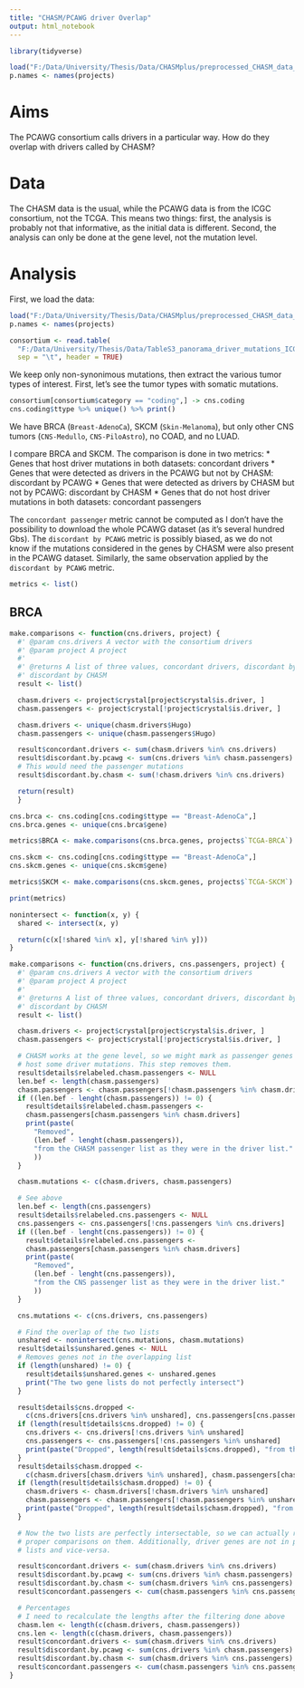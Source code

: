 ---
title: "CHASM/PCAWG driver Overlap"
output: html_notebook
---

```{r, include=FALSE}
library(tidyverse)
```

```{r}
load("F:/Data/University/Thesis/Data/CHASMplus/preprocessed_CHASM_data_2.Rdata")
p.names <- names(projects)
```

# Aims

The PCAWG consortium calls drivers in a particular way. How do they overlap with drivers called by CHASM?

# Data

The CHASM data is the usual, while the PCAWG data is from the ICGC consortium, not the TCGA. This means two things: first, the analysis is probably not that informative, as the initial data is different. Second, the analysis can only be done at the gene level, not the mutation level.

# Analysis

First, we load the data:

```{r}
load("F:/Data/University/Thesis/Data/CHASMplus/preprocessed_CHASM_data_2.Rdata")
p.names <- names(projects)

consortium <- read.table(
  "F:/Data/University/Thesis/Data/TableS3_panorama_driver_mutations_ICGC_samples.controlled.tsv",
  sep = "\t", header = TRUE)
```

We keep only non-synonimous mutations, then extract the various tumor types of interest. First, let's see the tumor types with somatic mutations.

```{r}
consortium[consortium$category == "coding",] -> cns.coding
cns.coding$ttype %>% unique() %>% print()
```


We have BRCA (`Breast-AdenoCa`), SKCM (`Skin-Melanoma`), but only other CNS tumors (`CNS-Medullo`, `CNS-PiloAstro`), no COAD, and no LUAD.

I compare BRCA and SKCM. The comparison is done in two metrics:
* Genes that host driver mutations in both datasets: concordant drivers
* Genes that were detected as drivers in the PCAWG but not by CHASM: discordant by PCAWG
* Genes that were detected as drivers by CHASM but not by PCAWG: discordant by CHASM
* Genes that do not host driver mutations in both datasets: concordant passengers

The `concordant passenger` metric cannot be computed as I don't have the possibility to download the whole PCAWG dataset (as it's several hundred Gbs). The `discordant by PCAWG` metric is possibly biased, as we do not know if the mutations considered in the genes by CHASM were also present in the PCAWG dataset. Similarly, the same observation applied by the `discordant by PCAWG` metric.

```{r}
metrics <- list()
```


## BRCA

```{r}

make.comparisons <- function(cns.drivers, project) {
  #' @param cns.drivers A vector with the consortium drivers
  #' @param project A project
  #'
  #' @returns A list of three values, concordant drivers, discordant by PCAWG,
  #' discordant by CHASM
  result <- list()

  chasm.drivers <- project$crystal[project$crystal$is.driver, ]
  chasm.passengers <- project$crystal[!project$crystal$is.driver, ]

  chasm.drivers <- unique(chasm.drivers$Hugo)
  chasm.passengers <- unique(chasm.passengers$Hugo)

  result$concordant.drivers <- sum(chasm.drivers %in% cns.drivers)
  result$discordant.by.pcawg <- sum(cns.drivers %in% chasm.passengers)
  # This would need the passenger mutations
  result$discordant.by.chasm <- sum(!chasm.drivers %in% cns.drivers)

  return(result)
  }

cns.brca <- cns.coding[cns.coding$ttype == "Breast-AdenoCa",]
cns.brca.genes <- unique(cns.brca$gene)

metrics$BRCA <- make.comparisons(cns.brca.genes, projects$`TCGA-BRCA`)

cns.skcm <- cns.coding[cns.coding$ttype == "Breast-AdenoCa",]
cns.skcm.genes <- unique(cns.skcm$gene)

metrics$SKCM <- make.comparisons(cns.skcm.genes, projects$`TCGA-SKCM`)
```

```{r}
print(metrics)
```


```{r}
nonintersect <- function(x, y) {
  shared <- intersect(x, y)

  return(c(x[!shared %in% x], y[!shared %in% y]))
}

make.comparisons <- function(cns.drivers, cns.passengers, project) {
  #' @param cns.drivers A vector with the consortium drivers
  #' @param project A project
  #'
  #' @returns A list of three values, concordant drivers, discordant by PCAWG,
  #' discordant by CHASM
  result <- list()

  chasm.drivers <- project$crystal[project$crystal$is.driver, ]
  chasm.passengers <- project$crystal[!project$crystal$is.driver, ]

  # CHASM works at the gene level, so we might mark as passenger genes that
  # host some driver mutations. This step removes them.
  result$details$relabeled.chasm.passengers <- NULL
  len.bef <- length(chasm.passengers)
  chasm.passengers <- chasm.passengers[!chasm.passengers %in% chasm.drivers]
  if ((len.bef - lenght(chasm.passengers)) != 0) {
    result$details$relabeled.chasm.passengers <-
    chasm.passengers[chasm.passengers %in% chasm.drivers]
    print(paste(
      "Removed",
      (len.bef - lenght(chasm.passengers)),
      "from the CHASM passenger list as they were in the driver list."
      ))
  }

  chasm.mutations <- c(chasm.drivers, chasm.passengers)

  # See above
  len.bef <- length(cns.passengers)
  result$details$relabeled.cns.passengers <- NULL
  cns.passengers <- cns.passengers[!cns.passengers %in% cns.drivers]
  if ((len.bef - lenght(cns.passengers)) != 0) {
    result$details$relabeled.cns.passengers <-
    chasm.passengers[chasm.passengers %in% chasm.drivers]
    print(paste(
      "Removed",
      (len.bef - lenght(cns.passengers)),
      "from the CNS passenger list as they were in the driver list."
      ))
  }

  cns.mutations <- c(cns.drivers, cns.passengers)

  # Find the overlap of the two lists
  unshared <- nonintersect(cns.mutations, chasm.mutations)
  result$details$unshared.genes <- NULL
  # Removes genes not in the overlapping list
  if (length(unshared) != 0) {
    result$details$unshared.genes <- unshared.genes
    print("The two gene lists do not perfectly intersect")
  }

  result$details$cns.dropped <-
    c(cns.drivers[cns.drivers %in% unshared], cns.passengers[cns.passengers %in% unshared])
  if (length(result$details$cns.dropped) != 0) {
    cns.drivers <- cns.drivers[!cns.drivers %in% unshared]
    cns.passengers <- cns.passengers[!cns.passengers %in% unshared]
    print(paste("Dropped", length(result$details$cns.dropped), "from the CNS lists"))
  }
  result$details$chasm.dropped <-
    c(chasm.drivers[chasm.drivers %in% unshared], chasm.passengers[chasm.passengers %in% unshared])
  if (length(result$details$chasm.dropped) != 0) {
    chasm.drivers <- chasm.drivers[!chasm.drivers %in% unshared]
    chasm.passengers <- chasm.passengers[!chasm.passengers %in% unshared]
    print(paste("Dropped", length(result$details$chasm.dropped), "from the CHASM lists"))
  }

  # Now the two lists are perfectly intersectable, so we can actually run
  # proper comparisons on them. Additionally, driver genes are not in passenger
  # lists and vice-versa.

  result$concordant.drivers <- sum(chasm.drivers %in% cns.drivers)
  result$discordant.by.pcawg <- sum(cns.drivers %in% chasm.passengers)
  result$discordant.by.chasm <- sum(chasm.drivers %in% cns.passengers)
  result$concordant.passengers <- cum(chasm.passengers %in% cns.passengers)

  # Percentages
  # I need to recalculate the lengths after the filtering done above
  chasm.len <- length(c(chasm.drivers, chasm.passengers))
  cns.len <- length(c(chasm.drivers, chasm.passengers))
  result$concordant.drivers <- sum(chasm.drivers %in% cns.drivers)
  result$discordant.by.pcawg <- sum(cns.drivers %in% chasm.passengers)
  result$discordant.by.chasm <- sum(chasm.drivers %in% cns.passengers)
  result$concordant.passengers <- cum(chasm.passengers %in% cns.passengers)
}

```
